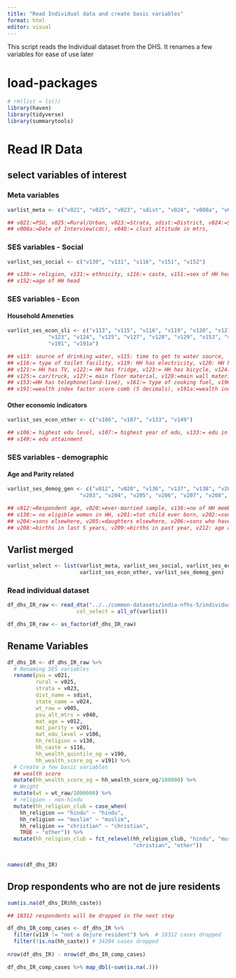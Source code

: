 ```yaml
---
title: "Read Individual data and create basic variables"
format: html
editor: visual
---
```


####### This script reads the Individual dataset from the DHS. It renames a few variables for ease of use later

# load-packages

```r
# rm(list = ls())
library(haven)
library(tidyverse)
library(summarytools)
```

# Read IR Data

## select variables of interest

### Meta variables
```r
varlist_meta <- c("v021", "v025", "v023", "sdist", "v024", "v008a", "v040") 

## v021:=PSU, v025:=Rural/Urban, v023:=Strata, sdist:=District, v024:=State, 
## v008a:=Date of Interview(cdc), v040:= clust altitude in mtrs, 
```

### SES variables - Social
```r
varlist_ses_social <- c("v130", "v131", "s116", "v151", "v152")

## v130:= religion, v131:= ethnicity, s116:= caste, v151:=sex of HH head, 
## v152:=age of HH head
```


### SES variables - Econ
#### Household Ameneties
```r
varlist_ses_econ_sli <- c("v113", "v115", "v116", "v119", "v120", "v121", "v122", 
             "v123", "v124", "v125", "v127", "v128", "v129", "v153", "v161", "v190", 
             "v191", "v191a")

## v113: source of drinking water, v115: time to get to water source, 
## v116:= type of toilet facility, v119: HH has electricity, v120: HH has radio,
## v121:= HH has TV, v122:= HH has fridge, v123:= HH has bicycle, v124:=motorcycle/scooter,
## v125:= car/truck, v127:= main floor material, v128:=main wall material, v129:= roof material
## v153:=HH has telephone(land-line), v161:= type of cooking fuel, v190:= wealth index combined,
## v191:=wealth index factor score comb (5 decimals), v191a:=wealth index factor score for rural/urban
```

#### Other economic indicators
```r
varlist_ses_econ_other <- c("v106", "v107", "v133", "v149")

## v106:= highest edu level, v107:= highest year of edu, v133:= edu in single yrs,
## v149:= edu attainment
```


### SES variables - demographic
#### Age and Parity related
```r
varlist_ses_demog_gen <- c("v012", "v020", "v136", "v137", "v138", "v201", "v202", 
                       "v203", "v204", "v205", "v206", "v207", "v208", "v209", "v212")

## v012:=Respondent age, v020:=ever-married sample, v136:=no of HH members, v137:= no child under 5,
## v138:= no eligible women in HH, v201:=tot child ever born, v202:=sons at home, v203:=daughters at home,
## v204:=sons elsewhere, v205:=daughters elsewhere, v206:=sons who have died, v207:=daughters who have died, 
## v208:=births in last 5 years, v209:=births in past year, v212: age at first birth
```

## Varlist merged

```r
varlist_select <- list(varlist_meta, varlist_ses_social, varlist_ses_econ_sli, 
                       varlist_ses_econ_other, varlist_ses_demog_gen)
```

### Read individual dataset

```r
df_dhs_IR_raw <- read_dta("../../common-datasets/india-nfhs-5/individual-recode/IAIR7DFL.DTA",
                      col_select = all_of(varlist))

df_dhs_IR_raw <- as_factor(df_dhs_IR_raw) 
```

## Rename Variables

```r
df_dhs_IR <- df_dhs_IR_raw %>% 
  # Renaming SES variables
  rename(psu = v021, 
         rural = v025,
         strata = v023,
         dist_name = sdist,
         state_name = v024,
         wt_raw = v005,
         psu_alt_mtrs = v040,
         mat_age = v012,
         mat_parity = v201,
         mat_edu_level = v106,
         hh_religion = v130,
         hh_caste = s116,
         hh_wealth_quintile_og = v190,
         hh_wealth_score_og = v191) %>% 
  # Create a few basic variables
  ## wealth score
  mutate(hh_wealth_score_og = hh_wealth_score_og/100000) %>% 
  # Weight
  mutate(wt = wt_raw/1000000) %>% 
  # religion - non-hindu
  mutate(hh_religion_club = case_when(
    hh_religion == "hindu" ~ "hindu",
    hh_religion == "muslim" ~ "muslim",
    hh_religion == "christian" ~ "christian",
    TRUE ~ "other")) %>% 
  mutate(hh_religion_club = fct_relevel(hh_religion_club, "hindu", "muslim", 
                                        "christian", "other")) 
  

names(df_dhs_IR)
```

## Drop respondents who are not de jure residents

```r
sum(is.na(df_dhs_IR$hh_caste))

## 18312 respondents will be dropped in the next step
```

```r

df_dhs_IR_comp_cases <- df_dhs_IR %>% 
  filter(v119 != "not a dejure resident") %>%  # 18312 cases dropped
  filter(!is.na(hh_caste)) # 34204 cases dropped
  
nrow(df_dhs_IR) - nrow(df_dhs_IR_comp_cases)
```

```r
df_dhs_IR_comp_cases %>% map_dbl(~sum(is.na(.)))
```
